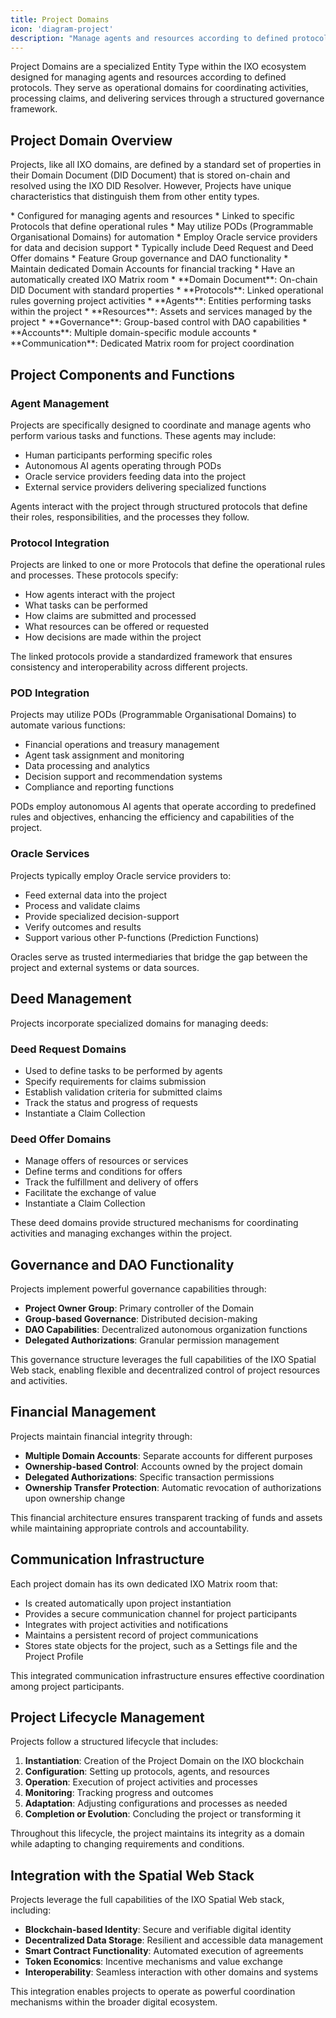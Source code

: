 ```yaml
---
title: Project Domains
icon: 'diagram-project'
description: "Manage agents and resources according to defined protocols."
---
```


<Tip>
Project Domains are a specialized Entity Type within the IXO ecosystem designed for managing agents and resources according to defined protocols. They serve as operational domains for coordinating activities, processing claims, and delivering services through a structured governance framework.
</Tip>

## Project Domain Overview

Projects, like all IXO domains, are defined by a standard set of properties in their Domain Document (DID Document) that is stored on-chain and resolved using the IXO DID Resolver. However, Projects have unique characteristics that distinguish them from other entity types.

<AccordionGroup>
  <Accordion title="Core Characteristics">
  * Configured for managing agents and resources
  * Linked to specific Protocols that define operational rules
  * May utilize PODs (Programmable Organisational Domains) for automation
  * Employ Oracle service providers for data and decision support
  * Typically include Deed Request and Deed Offer domains
  * Feature Group governance and DAO functionality
  * Maintain dedicated Domain Accounts for financial tracking
  * Have an automatically created IXO Matrix room
  </Accordion>

  <Accordion title="Project Structure">
  * **Domain Document**: On-chain DID Document with standard properties
  * **Protocols**: Linked operational rules governing project activities
  * **Agents**: Entities performing tasks within the project
  * **Resources**: Assets and services managed by the project
  * **Governance**: Group-based control with DAO capabilities
  * **Accounts**: Multiple domain-specific module accounts
  * **Communication**: Dedicated Matrix room for project coordination
  </Accordion>
</AccordionGroup>

## Project Components and Functions

### Agent Management

Projects are specifically designed to coordinate and manage agents who perform various tasks and functions. These agents may include:

* Human participants performing specific roles
* Autonomous AI agents operating through PODs
* Oracle service providers feeding data into the project
* External service providers delivering specialized functions

Agents interact with the project through structured protocols that define their roles, responsibilities, and the processes they follow.

### Protocol Integration

Projects are linked to one or more Protocols that define the operational rules and processes. These protocols specify:

* How agents interact with the project
* What tasks can be performed
* How claims are submitted and processed
* What resources can be offered or requested
* How decisions are made within the project

The linked protocols provide a standardized framework that ensures consistency and interoperability across different projects.

### POD Integration

Projects may utilize PODs (Programmable Organisational Domains) to automate various functions:

* Financial operations and treasury management
* Agent task assignment and monitoring
* Data processing and analytics
* Decision support and recommendation systems
* Compliance and reporting functions

PODs employ autonomous AI agents that operate according to predefined rules and objectives, enhancing the efficiency and capabilities of the project.

### Oracle Services

Projects typically employ Oracle service providers to:

* Feed external data into the project
* Process and validate claims
* Provide specialized decision-support
* Verify outcomes and results
* Support various other P-functions (Prediction Functions)

Oracles serve as trusted intermediaries that bridge the gap between the project and external systems or data sources.

## Deed Management

Projects incorporate specialized domains for managing deeds:

### Deed Request Domains

* Used to define tasks to be performed by agents
* Specify requirements for claims submission
* Establish validation criteria for submitted claims
* Track the status and progress of requests
* Instantiate a Claim Collection

### Deed Offer Domains

* Manage offers of resources or services
* Define terms and conditions for offers
* Track the fulfillment and delivery of offers
* Facilitate the exchange of value
* Instantiate a Claim Collection


These deed domains provide structured mechanisms for coordinating activities and managing exchanges within the project.

## Governance and DAO Functionality

Projects implement powerful governance capabilities through:

* **Project Owner Group**: Primary controller of the Domain
* **Group-based Governance**: Distributed decision-making
* **DAO Capabilities**: Decentralized autonomous organization functions
* **Delegated Authorizations**: Granular permission management

This governance structure leverages the full capabilities of the IXO Spatial Web stack, enabling flexible and decentralized control of project resources and activities.

## Financial Management

Projects maintain financial integrity through:

* **Multiple Domain Accounts**: Separate accounts for different purposes
* **Ownership-based Control**: Accounts owned by the project domain
* **Delegated Authorizations**: Specific transaction permissions
* **Ownership Transfer Protection**: Automatic revocation of authorizations upon ownership change

This financial architecture ensures transparent tracking of funds and assets while maintaining appropriate controls and accountability.

## Communication Infrastructure

Each project domain has its own dedicated IXO Matrix room that:

* Is created automatically upon project instantiation
* Provides a secure communication channel for project participants
* Integrates with project activities and notifications
* Maintains a persistent record of project communications
* Stores state objects for the project, such as a Settings file and the Project Profile

This integrated communication infrastructure ensures effective coordination among project participants.

## Project Lifecycle Management

Projects follow a structured lifecycle that includes:

1. **Instantiation**: Creation of the Project Domain on the IXO blockchain
2. **Configuration**: Setting up protocols, agents, and resources
3. **Operation**: Execution of project activities and processes
4. **Monitoring**: Tracking progress and outcomes
5. **Adaptation**: Adjusting configurations and processes as needed
6. **Completion or Evolution**: Concluding the project or transforming it

Throughout this lifecycle, the project maintains its integrity as a domain while adapting to changing requirements and conditions.

## Integration with the Spatial Web Stack

Projects leverage the full capabilities of the IXO Spatial Web stack, including:

* **Blockchain-based Identity**: Secure and verifiable digital identity
* **Decentralized Data Storage**: Resilient and accessible data management
* **Smart Contract Functionality**: Automated execution of agreements
* **Token Economics**: Incentive mechanisms and value exchange
* **Interoperability**: Seamless interaction with other domains and systems

This integration enables projects to operate as powerful coordination mechanisms within the broader digital ecosystem.
